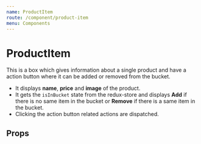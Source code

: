 ```yaml
---
name: ProductItem
route: /component/product-item
menu: Components
---
```



# ProductItem

This is a box which gives information about a single product and have a action button where it can be added or removed from the bucket.

- It displays **name**, **price** and **image** of the product.
- It gets the `isInBucket` state from the redux-store and displays **Add** if there is no same item in the bucket or **Remove** if there is a same item in the bucket.
- Clicking the action button related actions are dispatched.

## Props

<Props of={ProductItem} />

